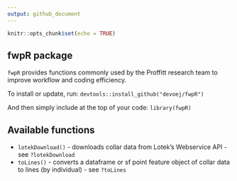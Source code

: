 ```yaml
---
output: github_document
---
```


<!-- README.md is generated from README.Rmd. Please edit that file -->

```r
knitr::opts_chunk$set(echo = TRUE)
```

## fwpR package
`fwpR` provides functions commonly used by the Proffitt research team to improve workflow and coding efficiency.

To install or update, run:
`devtools::install_github("devoej/fwpR")`

And then simply include at the top of your code:
`library(fwpR)`

## Available functions
- `lotekDownload()` - downloads collar data from Lotek's Webservice API - see `?lotekDownload`
- `toLines()` - converts a dataframe or sf point feature object of collar data to lines (by individual) - see `?toLines`
